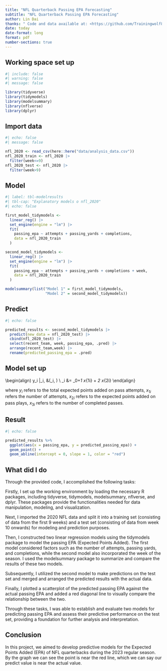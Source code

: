 ```yaml
---
title: "NFL Quarterback Passing EPA Forecasting"
subtitle: "NFL Quarterback Passing EPA Forecasting"
author: Lin Dai
thanks: " Code and data available at: <https://github.com/Trainingwolf8878/NFL_2020>"
date: today
date-format: long
format: pdf
number-sections: true
---
```

## Working space set up

```r
#| include: false
#| warning: false
#| message: false

library(tidyverse)
library(tidymodels)
library(modelsummary)
library(nflverse)
library(dplyr)
```

## Import data

```r
#| echo: false
#| message: false

nfl_2020 <- read_csv(here::here("data/analysis_data.csv"))
nfl_2020_train <- nfl_2020 |>
  filter(week<=9)
nfl_2020_test <- nfl_2020 |>
  filter(week>9)
```

## Model

```r
#| label: tbl-modelresults
#| tbl-cap: "Explanatory models o nfl_2020"
#| echo: false

first_model_tidymodels <-
  linear_reg() |>
  set_engine(engine = "lm") |>
  fit(
    passing_epa ~ attempts + passing_yards + completions,
    data = nfl_2020_train
  )

second_model_tidymodels <-
  linear_reg() |>
  set_engine(engine = "lm") |>
  fit(
    passing_epa ~ attempts + passing_yards + completions + week,
    data = nfl_2020_train
  )

modelsummary(list("Model 1" = first_model_tidymodels,
                  "Model 2" = second_model_tidymodels))
```


## Predict

```r
#| echo: false

predicted_results <- second_model_tidymodels |>
  predict(new_data = nfl_2020_test) |>
  cbind(nfl_2020_test) |>
  select(recent_team, week, passing_epa, .pred) |>
  arrange(recent_team,week) |>
  rename(predicted_passing_epa = .pred)

```

## Model set up

\begin(align)
y_i |\mu_i, \sigma &\sim \mbox{Normal}(\mu_i, \sigma) \\
\mu_i &= \beta_0+\beta_1 x_{1i} + \beta_2 x_{2i}
\end{align}

where $y_i$ refers to the total expected points added on pass attempts, $x_{1i}$ refers the number of attempts, $x_{2i}$ refers to the expected points added on pass plays, $x_{3i}$ refers to the number of completed passes.

## Result

```r
#| echo: false

predicted_results %>%
  ggplot(aes(x = passing_epa, y = predicted_passing_epa)) +
  geom_point() +
  geom_abline(intercept = 0, slope = 1, color = "red")

```
## What did I do
Through the provided code, I accomplished the following tasks:

Firstly, I set up the working environment by loading the necessary R packages, including tidyverse, tidymodels, modelsummary, nflverse, and dplyr. These packages provide the functionalities needed for data manipulation, modeling, and visualization.

Next, I imported the 2020 NFL data and split it into a training set (consisting of data from the first 9 weeks) and a test set (consisting of data from week 10 onwards) for modeling and prediction purposes.

Then, I constructed two linear regression models using the tidymodels package to model the passing EPA (Expected Points Added). The first model considered factors such as the number of attempts, passing yards, and completions, while the second model also incorporated the week of the season. I used the modelsummary package to summarize and compare the results of these two models.

Subsequently, I utilized the second model to make predictions on the test set and merged and arranged the predicted results with the actual data.

Finally, I plotted a scatterplot of the predicted passing EPA against the actual passing EPA and added a red diagonal line to visually compare the relationship between the two.

Through these tasks, I was able to establish and evaluate two models for predicting passing EPA and assess their predictive performance on the test set, providing a foundation for further analysis and interpretation.

## Conclusion

In this project, we aimed to develop predictive models for the Expected Points Added (EPA) of NFL quarterbacks during the 2023 regular season. By the graph we can see the point is near the red line, which we can say our predict value is near the actual value.


